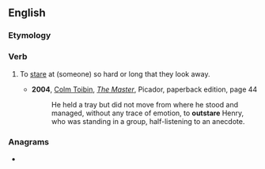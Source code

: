 ==English==

===Etymology===
{{prefix|en|out|stare}}

===Verb===
{{en-verb|outstares|outstaring|outstared}}

# {{lb|en|transitive}} To [[stare]] at (someone) so hard or long that they look away.
#* '''2004''', [[w:Colm Toibin|Colm Toibin]], ''[[w:The Master (novel)|The Master]]'', Picador, paperback edition, page 44
#*: He held a tray but did not move from where he stood and managed, without any trace of emotion, to '''outstare''' Henry, who was standing in a group, half-listening to an anecdote.

===Anagrams===
* {{anagrams|en|a=aeorsttu|outrates|sea trout|seatrout|torteaus}}